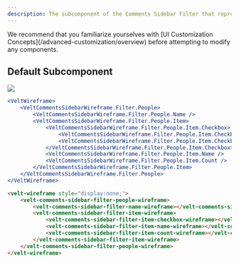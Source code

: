 ```yaml
---
description: The subcomponent of the Comments Sidebar Filter that represents the People filter
---
```


<Note>
We recommend that you familiarize yourselves with [UI Customization Concepts](/advanced-customization/overview) before attempting to modify any components.
</Note>


## Default Subcomponent

![](/images/customization/filter-people.png)
<RequestExample>

```jsx React / Next.js
<VeltWireframe>
    <VeltCommentsSidebarWireframe.Filter.People>
        <VeltCommentsSidebarWireframe.Filter.People.Name />
        <VeltCommentsSidebarWireframe.Filter.People.Item>
            <VeltCommentsSidebarWireframe.Filter.People.Item.Checkbox>
                <VeltCommentsSidebarWireframe.Filter.People.Item.Checkbox.Checked />
                <VeltCommentsSidebarWireframe.Filter.People.Item.Checkbox.Unchecked />
            </VeltCommentsSidebarWireframe.Filter.People.Item.Checkbox>
            <VeltCommentsSidebarWireframe.Filter.People.Item.Name />
            <VeltCommentsSidebarWireframe.Filter.People.Item.Count />
        </VeltCommentsSidebarWireframe.Filter.People.Item>
    </VeltCommentsSidebarWireframe.Filter.People>
</VeltWireframe>
```


```HTML HTML  
<velt-wireframe style="display:none;">
    <velt-comments-sidebar-filter-people-wireframe>
        <velt-comments-sidebar-filter-name-wireframe></velt-comments-sidebar-filter-name-wireframe>
        <velt-comments-sidebar-filter-item-wireframe>
            <velt-comments-sidebar-filter-item-checkbox-wireframe></velt-comments-sidebar-filter-item-checkbox-wireframe>
            <velt-comments-sidebar-filter-item-name-wireframe></velt-comments-sidebar-filter-item-name-wireframe>
            <velt-comments-sidebar-filter-item-count-wireframe></velt-comments-sidebar-filter-item-count-wireframe>
        </velt-comments-sidebar-filter-item-wireframe>
    </velt-comments-sidebar-filter-people-wireframe>
</velt-wireframe>
```

</RequestExample>
